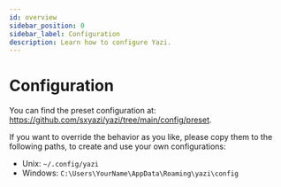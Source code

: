 ```yaml
---
id: overview
sidebar_position: 0
sidebar_label: Configuration
description: Learn how to configure Yazi.
---
```


# Configuration

You can find the preset configuration at: https://github.com/sxyazi/yazi/tree/main/config/preset.

If you want to override the behavior as you like, please copy them to the following paths, to create and use your own configurations:

- Unix: `~/.config/yazi`
- Windows: `C:\Users\YourName\AppData\Roaming\yazi\config`
